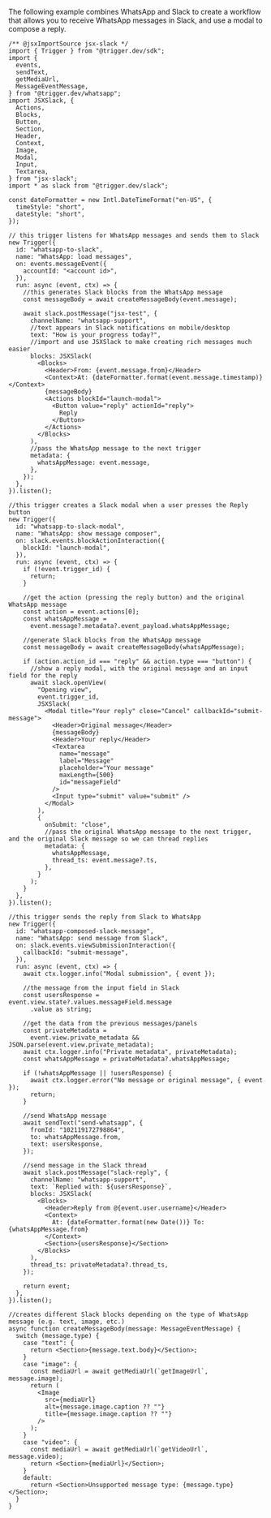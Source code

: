 The following example combines WhatsApp and Slack to create a workflow that allows you to receive WhatsApp messages in Slack, and use a modal to compose a reply.

<CodeGroup>

```tsx whatsappToSlack.tsx
/** @jsxImportSource jsx-slack */
import { Trigger } from "@trigger.dev/sdk";
import {
  events,
  sendText,
  getMediaUrl,
  MessageEventMessage,
} from "@trigger.dev/whatsapp";
import JSXSlack, {
  Actions,
  Blocks,
  Button,
  Section,
  Header,
  Context,
  Image,
  Modal,
  Input,
  Textarea,
} from "jsx-slack";
import * as slack from "@trigger.dev/slack";

const dateFormatter = new Intl.DateTimeFormat("en-US", {
  timeStyle: "short",
  dateStyle: "short",
});

// this trigger listens for WhatsApp messages and sends them to Slack
new Trigger({
  id: "whatsapp-to-slack",
  name: "WhatsApp: load messages",
  on: events.messageEvent({
    accountId: "<account id>",
  }),
  run: async (event, ctx) => {
    //this generates Slack blocks from the WhatsApp message
    const messageBody = await createMessageBody(event.message);

    await slack.postMessage("jsx-test", {
      channelName: "whatsapp-support",
      //text appears in Slack notifications on mobile/desktop
      text: "How is your progress today?",
      //import and use JSXSlack to make creating rich messages much easier
      blocks: JSXSlack(
        <Blocks>
          <Header>From: {event.message.from}</Header>
          <Context>At: {dateFormatter.format(event.message.timestamp)}</Context>
          {messageBody}
          <Actions blockId="launch-modal">
            <Button value="reply" actionId="reply">
              Reply
            </Button>
          </Actions>
        </Blocks>
      ),
      //pass the WhatsApp message to the next trigger
      metadata: {
        whatsAppMessage: event.message,
      },
    });
  },
}).listen();
```

```tsx replyButtonInteraction.tsx
//this trigger creates a Slack modal when a user presses the Reply button
new Trigger({
  id: "whatsapp-to-slack-modal",
  name: "WhatsApp: show message composer",
  on: slack.events.blockActionInteraction({
    blockId: "launch-modal",
  }),
  run: async (event, ctx) => {
    if (!event.trigger_id) {
      return;
    }

    //get the action (pressing the reply button) and the original WhatsApp message
    const action = event.actions[0];
    const whatsAppMessage =
      event.message?.metadata?.event_payload.whatsAppMessage;

    //generate Slack blocks from the WhatsApp message
    const messageBody = await createMessageBody(whatsAppMessage);

    if (action.action_id === "reply" && action.type === "button") {
      //show a reply modal, with the original message and an input field for the reply
      await slack.openView(
        "Opening view",
        event.trigger_id,
        JSXSlack(
          <Modal title="Your reply" close="Cancel" callbackId="submit-message">
            <Header>Original message</Header>
            {messageBody}
            <Header>Your reply</Header>
            <Textarea
              name="message"
              label="Message"
              placeholder="Your message"
              maxLength={500}
              id="messageField"
            />
            <Input type="submit" value="submit" />
          </Modal>
        ),
        {
          onSubmit: "close",
          //pass the original WhatsApp message to the next trigger, and the original Slack message so we can thread replies
          metadata: {
            whatsAppMessage,
            thread_ts: event.message?.ts,
          },
        }
      );
    }
  },
}).listen();
```

```tsx replyModalSubmission.tsx
//this trigger sends the reply from Slack to WhatsApp
new Trigger({
  id: "whatsapp-composed-slack-message",
  name: "WhatsApp: send message from Slack",
  on: slack.events.viewSubmissionInteraction({
    callbackId: "submit-message",
  }),
  run: async (event, ctx) => {
    await ctx.logger.info("Modal submission", { event });

    //the message from the input field in Slack
    const usersResponse = event.view.state?.values.messageField.message
      .value as string;

    //get the data from the previous messages/panels
    const privateMetadata =
      event.view.private_metadata && JSON.parse(event.view.private_metadata);
    await ctx.logger.info("Private metadata", privateMetadata);
    const whatsAppMessage = privateMetadata?.whatsAppMessage;

    if (!whatsAppMessage || !usersResponse) {
      await ctx.logger.error("No message or original message", { event });
      return;
    }

    //send WhatsApp message
    await sendText("send-whatsapp", {
      fromId: "102119172798864",
      to: whatsAppMessage.from,
      text: usersResponse,
    });

    //send message in the Slack thread
    await slack.postMessage("slack-reply", {
      channelName: "whatsapp-support",
      text: `Replied with: ${usersResponse}`,
      blocks: JSXSlack(
        <Blocks>
          <Header>Reply from @{event.user.username}</Header>
          <Context>
            At: {dateFormatter.format(new Date())} To: {whatsAppMessage.from}
          </Context>
          <Section>{usersResponse}</Section>
        </Blocks>
      ),
      thread_ts: privateMetadata?.thread_ts,
    });

    return event;
  },
}).listen();

//creates different Slack blocks depending on the type of WhatsApp message (e.g. text, image, etc.)
async function createMessageBody(message: MessageEventMessage) {
  switch (message.type) {
    case "text": {
      return <Section>{message.text.body}</Section>;
    }
    case "image": {
      const mediaUrl = await getMediaUrl(`getImageUrl`, message.image);
      return (
        <Image
          src={mediaUrl}
          alt={message.image.caption ?? ""}
          title={message.image.caption ?? ""}
        />
      );
    }
    case "video": {
      const mediaUrl = await getMediaUrl(`getVideoUrl`, message.video);
      return <Section>{mediaUrl}</Section>;
    }
    default:
      return <Section>Unsupported message type: {message.type}</Section>;
  }
}
```

</CodeGroup>
